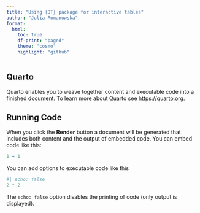 ```yaml
---
title: "Using {DT} package for interactive tables"
author: "Julia Romanowska"
format:
  html:
    toc: true
    df-print: "paged"
    theme: "cosmo"
    highlight: "github"
---
```


## Quarto

Quarto enables you to weave together content and executable code into a finished document. To learn more about Quarto see <https://quarto.org>.

## Running Code

When you click the **Render** button a document will be generated that includes both content and the output of embedded code. You can embed code like this:

```r
1 + 1
```

You can add options to executable code like this 

```r
#| echo: false
2 * 2
```

The `echo: false` option disables the printing of code (only output is displayed).
